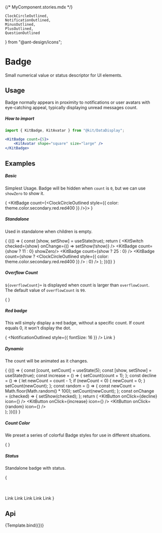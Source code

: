 {/* MyComponent.stories.mdx */}

    ClockCircleOutlined,
    NotificationOutlined,
    MinusOutlined,
    PlusOutlined,
    QuestionOutlined
} from "@ant-design/icons";

<Meta
    title="Design System/DataDisplay/Badge"
    argTypes={BadgeArgTypes}
/>

# Badge

Small numerical value or status descriptor for UI elements.

## Usage

Badge normally appears in proximity to notifications or user avatars with eye-catching appeal, typically displaying unread messages count.

##### How to import
```jsx
import { KitBadge, KitAvatar } from "@kit/DataDisplay";

<KitBadge count={5}>
    <KitAvatar shape="square" size="large" />
</KitBadge>
```

## Examples

##### Basic

Simplest Usage. Badge will be hidden when `count` is `0`, but we can use `showZero` to show it.

{
<Canvas withSource="none">
    <Fragment>
        <KitSpace size="middle">
            <KitBadge count={5}>
                <KitAvatar shape="square" size="large" />
            </KitBadge>
            <KitBadge count={0} showZero>
                <KitAvatar shape="square" size="large" />
            </KitBadge>
            <KitBadge count={<ClockCircleOutlined style={{ color: theme.color.secondary.red.red400 }} />}>
                <KitAvatar shape="square" size="large" />
            </KitBadge>
        </KitSpace>
    </Fragment>
</Canvas>
}

##### Standalone

Used in standalone when children is empty.

{
<Canvas withSource="none">
    {(() => {
        const [show, setShow] = useState(true);
        return (
            <Fragment>
                <KitSpace direction="vertical">
                    <KitSpace>
                        <KitSwitch checked={show} onChange={() => setShow(!show)} />
                    </KitSpace>
                    <KitSpace>
                        <KitBadge count={show ? 11 : 0} showZero/>
                        <KitBadge count={show ? 25 : 0} />
                        <KitBadge count={show ? <ClockCircleOutlined style={{ color: theme.color.secondary.red.red400 }} /> : 0} />
                    </KitSpace>
                </KitSpace>
            </Fragment>
        );
    })()}
</Canvas>
}

##### Overflow Count

`${overflowCount}+` is displayed when count is larger than `overflowCount`. The default value of `overflowCount` is `99`.

{
<Canvas withSource="none">
    <Fragment>
        <KitSpace size="large">
            <KitBadge count={99}>
                <KitAvatar shape="square" size="large" />
            </KitBadge>
            <KitBadge count={100}>
                <KitAvatar shape="square" size="large" />
            </KitBadge>
            <KitBadge count={99} overflowCount={10}>
                <KitAvatar shape="square" size="large" />
            </KitBadge>
            <KitBadge count={1000} overflowCount={999}>
                <KitAvatar shape="square" size="large" />
            </KitBadge>
        </KitSpace>
    </Fragment>
</Canvas>
}

##### Red badge

This will simply display a red badge, without a specific count. If count equals 0, it won't display the dot.

{
<Canvas withSource="none">
    <Fragment>
        <KitSpace size="middle">
            <KitBadge dot>
                <NotificationOutlined style={{ fontSize: 16 }} />
            </KitBadge>
            <KitBadge dot>
                <KitButton type="link">Link</KitButton>
            </KitBadge>
        </KitSpace>
    </Fragment>
</Canvas>
}

##### Dynamic

The count will be animated as it changes.

{
<Canvas withSource="none">
    {(() => {
        const [count, setCount] = useState(5);
        const [show, setShow] = useState(true);
        const increase = () => {
            setCount(count + 1);
        };
        const decline = () => {
            let newCount = count - 1;
            if (newCount < 0) {
            newCount = 0;
            }
            setCount(newCount);
        };
        const random = () => {
            const newCount = Math.floor(Math.random() * 100);
            setCount(newCount);
        };
        const onChange = (checked) => {
            setShow(checked);
        };
        return (
            <Fragment>
                <KitSpace direction="vertical">
                    <KitSpace size="large">
                        <KitBadge count={count}>
                            <KitAvatar shape="square" size="large" />
                        </KitBadge>
                        <KitButton onClick={decline} icon={<MinusOutlined />} />
                        <KitButton onClick={increase} icon={<PlusOutlined />} />
                        <KitButton onClick={random} icon={<QuestionOutlined />} />
                    </KitSpace>
                    <br/>
                    <KitSpace size="large">
                        <KitBadge dot={show}>
                            <KitAvatar shape="square" size="large" />
                        </KitBadge>
                        <KitSwitch onChange={onChange} checked={show} />
                    </KitSpace>
                </KitSpace>
            </Fragment>
        );
    })()}
</Canvas>
}

##### Count Color

We preset a series of colorful Badge styles for use in different situations.

{
<Canvas withSource="none">
    <Fragment>
        <KitSpace size="middle">
            <KitBadge countColor="default" count={5}>
                <KitAvatar shape="square" size="large" />
            </KitBadge>
            <KitBadge countColor="green" count={5}>
                <KitAvatar shape="square" size="large" />
            </KitBadge>
            <KitBadge countColor="blue" count={5}>
                <KitAvatar shape="square" size="large" />
            </KitBadge>
            <KitBadge countColor="blueInvert" count={5}>
                <KitAvatar shape="square" size="large" />
            </KitBadge>
            <KitBadge countColor="gray" count={5}>
                <KitAvatar shape="square" size="large" />
            </KitBadge>
        </KitSpace>
    </Fragment>
</Canvas>
}

##### Status

Standalone badge with status.

{
<Canvas withSource="none">
    <Fragment>
        <KitSpace direction="vertical">
            <KitBadge status="success" text="Success" />
            <KitBadge status="error" text="Error" />
            <KitBadge status="default" text="Default" />
            <KitBadge status="processing" text="Processing" />
            <KitBadge status="warning" text="Warning" />
        </KitSpace>
        <br />
        <br />
        <KitSpace>
            <KitBadge status="success" />
            <KitBadge status="error" />
            <KitBadge status="default" />
            <KitBadge status="processing" />
            <KitBadge status="warning" />
        </KitSpace>
        <br />
        <br />
        <KitSpace>
            <KitBadge dot status="success">
                <KitButton type="link">Link</KitButton>
            </KitBadge>
            <KitBadge dot status="error">
                <KitButton type="link">Link</KitButton>
            </KitBadge>
            <KitBadge dot status="default">
                <KitButton type="link">Link</KitButton>
            </KitBadge>
            <KitBadge dot status="processing">
                <KitButton type="link">Link</KitButton>
            </KitBadge>
            <KitBadge dot status="warning">
                <KitButton type="link">Link</KitButton>
            </KitBadge>
        </KitSpace>
    </Fragment>
</Canvas>
}

## Api

<Canvas>
    <Story name="Badge">{Template.bind({})}</Story>
</Canvas>

<Controls story="Badge" />